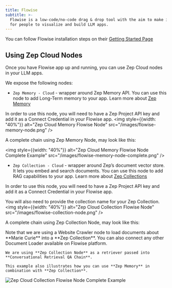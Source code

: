 ```yaml
---
title: Flowise
subtitle: >-
  Flowise is a low-code/no-code drag & drop tool with the aim to make it easy
  for people to visualize and build LLM apps.
---
```



<Note>
    You can follow Flowise installation steps on their
    <a href="https://docs.flowiseai.com/getting-started">Getting Started Page</a>
</Note>

## Using Zep Cloud Nodes

Once you have Flowise app up and running, you can use Zep Cloud nodes in your LLM apps.

We expose the following nodes:
* `Zep Memory - Cloud` - wrapper around Zep Memory API. You can use this node to add Long-Term memory to your app.
<Info>Learn more about [Zep Memory](/chat-history-memory)</Info>

In order to use this node, you will need to have a Zep Project API key and add it as a Connect Credential in your Flowise app.
<img
    style={{width: "40%"}}
    alt="Zep Cloud Memory Flowise Node"
    src="/images/flowise-memory-node.png"
/>

A complete chain using Zep Memory Node, may look like this:

<img
    style={{width: "40%"}}
    alt="Zep Cloud Memory Flowise Node Complete Example"
    src="/images/flowise-memory-node-complete.png"
/>

* `Zep Collection - Cloud` - wrapper around Zep’s document vector store. It lets you embed and search documents. You can use this node to add RAG capabilities to your app.
<Info>Learn more about [Zep Collections](/document-collections)</Info>

In order to use this node, you will need to have a Zep Project API key and add it as a Connect Credential in your Flowise app.

You will also need to provide the collection name for your Zep Collection.
<img
    style={{width: "40%"}}
    alt="Zep Cloud Collection Flowise Node"
    src="/images/flowise-collection-node.png"
/>

A complete chain using Zep Collection Node, may look like this:

<Note>
    Note that we are using a Website Crawler node to load documents about **Marie Curie** into a **Zep Collection**.
    You can also connect any other Document Loader available on Flowise platform.

    We are using **Zep Collection Node** as a retriever passed into **Conversational Retrieval QA Chain**.

    This example also illustrates how you can use **Zep Memory** in combination with **Zep Collection**.
</Note>

<img
    alt="Zep Cloud Collection Flowise Node Complete Example"
    src="/images/flowise-collection-node-complete.png"
/>